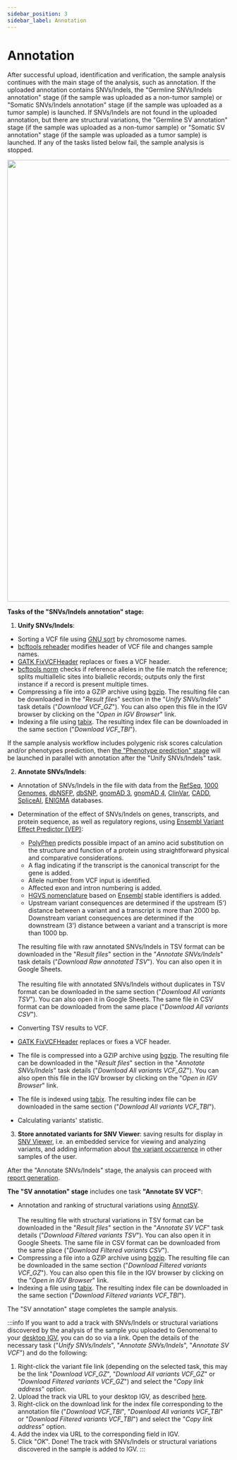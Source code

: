 ```yaml
---
sidebar_position: 3
sidebar_label: Annotation
---
```


# Annotation

After successful upload, identification and verification, the sample analysis continues with the main stage of the
analysis, such as annotation. If the uploaded annotation contains SNVs/Indels, the "Germline SNVs/Indels annotation"
stage (if the sample was uploaded as a non-tumor sample) or "Somatic SNVs/Indels annotation" stage (if the sample
was uploaded as a tumor sample) is launched. If SNVs/Indels are not found in the uploaded annotation, but there are
structural variations, the "Germline SV annotation" stage (if the sample was uploaded as a non-tumor sample) or
"Somatic SV annotation" stage (if the sample was uploaded as a tumor sample) is launched. If any of the tasks
listed below fail, the sample analysis is stopped.

<p align="center">
<img src={require('/img/eng/vcf_annotation.png').default} width="1000"/>
</p>

**Tasks of the "SNVs/Indels annotation" stage:**
1. **Unify SNVs/Indels**:
- Sorting a VCF file using [GNU sort](https://www.gnu.org/software/coreutils/manual/html_node/sort-invocation.html)
by chromosome names.
- [bcftools reheader](https://samtools.github.io/bcftools/bcftools.html#reheader) modifies header of VCF file and
changes sample names.
- [GATK FixVCFHeader](https://gatk.broadinstitute.org/hc/en-us/articles/360037428851-FixVcfHeader-Picard-)
replaces or fixes a VCF header.
- [bcftools norm](https://samtools.github.io/bcftools/bcftools.html#norm) checks if reference alleles
in the file match the reference; splits multiallelic sites into biallelic records; outputs only the first instance
if a record is present multiple times.
- Compressing a file into a GZIP archive using [bgzip](http://www.htslib.org/doc/bgzip.html). The resulting file
can be downloaded in the "*Result files*" section in the "*Unify SNVs/Indels*" task details ("*Download VCF_GZ*").
You can also open this file in the IGV browser by clicking on the "*Open in IGV Browser*" link.
- Indexing a file using [tabix](http://www.htslib.org/doc/tabix.html). The resulting index file can be downloaded
in the same section ("*Download VCF_TBI*").

If the sample analysis workflow includes polygenic risk scores calculation and/or phenotypes prediction,
then [the "Phenotype prediction" stage](/results/workflow-details/vcf-analysis/phenotypes) will be launched in
parallel with annotation after the "Unify SNVs/Indels" task.

2. **Annotate SNVs/Indels**:
- Annotation of SNVs/Indels in the file with data from the [RefSeq](https://www.ncbi.nlm.nih.gov/refseq/),
[1000 Genomes](https://www.internationalgenome.org/), [dbNSFP](https://sites.google.com/site/jpopgen/dbNSFP),
[dbSNP](https://www.ncbi.nlm.nih.gov/snp/), [gnomAD 3](https://gnomad.broadinstitute.org/news/2020-10-gnomad-v3-1/),
[gnomAD 4](https://gnomad.broadinstitute.org/),
[ClinVar](https://preview.ncbi.nlm.nih.gov/clinvar/), [CADD](https://cadd.gs.washington.edu/),
[SpliceAI](https://spliceailookup.broadinstitute.org/), [ENIGMA](https://enigmaconsortium.org/) databases.
- Determination of the effect of SNVs/Indels on genes, transcripts, and protein sequence, as well as regulatory
regions, using [Ensembl Variant Effect Predictor (VEP)](https://www.ensembl.org/info/docs/tools/vep/index.html):
   - [PolyPhen](http://genetics.bwh.harvard.edu/pph2/) predicts possible impact of an amino acid substitution on
   the structure and function of a protein using straightforward physical and comparative considerations.
   - A flag indicating if the transcript is the canonical transcript for the gene is added.
   - Allele number from VCF input is identified.
   - Affected exon and intron numbering is added.
   - [HGVS nomenclature](https://varnomen.hgvs.org/) based on [Ensembl](https://www.ensembl.org/index.html) stable
   identifiers is added.
   - Upstream variant consequences are determined if the upstream (5') distance between a variant and a transcript
   is more than 2000 bp. Downstream variant consequences are determined if the downstream (3') distance between
   a variant and a transcript is more than 1000 bp.

   The resulting file with raw annotated SNVs/Indels in TSV format can be downloaded in the "*Result files*" section
in the "*Annotate SNVs/Indels*" task details ("*Download Raw annotated TSV*").
You can also open it in Google Sheets.<br></br>
The resulting file with annotated SNVs/Indels without duplicates in TSV format can be downloaded in the same section
("*Download All variants TSV*"). You can also open it in Google Sheets.
The same file in CSV format can be downloaded from the same place ("*Download All variants CSV*").
- Converting TSV results to VCF.
- [GATK FixVCFHeader](https://gatk.broadinstitute.org/hc/en-us/articles/360037428851-FixVcfHeader-Picard-)
replaces or fixes a VCF header.
- The file is compressed into a GZIP archive using [bgzip](http://www.htslib.org/doc/bgzip.html).
The resulting file can be downloaded in the "*Result files*" section
in the "*Annotate SNVs/Indels*" task details ("*Download All variants VCF_GZ*").
You can also open this file in the IGV browser by clicking on the "*Open in IGV Browser*" link.
- The file is indexed using [tabix](http://www.htslib.org/doc/tabix.html).
The resulting index file can be downloaded in the same section ("*Download All variants VCF_TBI*").
- Calculating variants' statistic.
3. **Store annotated variants for SNV Viewer**:
saving results for display in [SNV Viewer](/results/main/snvs-indels/variant-viewer), i.e. an embedded service
for viewing and analyzing variants, and adding information
about [the variant occurrence](/results/main/snvs-indels/snv-details-page#occurrences) in other samples of the user.

After the "Annotate SNVs/Indels" stage, the analysis can proceed
with [report generation](/results/workflow-details/vcf-analysis/report-generation).

**The "SV annotation" stage** includes one task **"Annotate SV VCF"**:
- Annotation and ranking of structural variations using [AnnotSV](https://lbgi.fr/AnnotSV/).<br></br>
The resulting file with structural variations in TSV format can be downloaded in the "*Result files*" section
in the "*Annotate SV VCF*" task details ("*Download Filtered variants TSV*").
You can also open it in Google Sheets. The same file in CSV format can be downloaded from the same place
("*Download Filtered variants CSV*").
- Compressing a file into a GZIP archive using [bgzip](http://www.htslib.org/doc/bgzip.html). The resulting file
can be downloaded in the same section ("*Download Filtered variants VCF_GZ*").
You can also open this file in the IGV browser by clicking on the "*Open in IGV Browser*" link.
- Indexing a file using [tabix](http://www.htslib.org/doc/tabix.html). The resulting index file can be downloaded
in the same section ("*Download Filtered variants VCF_TBI*").

The "SV annotation" stage completes the sample analysis.

:::info
If you want to add a track with SNVs/Indels or structural variations discovered by the analysis of the sample you
uploaded to Genomenal to your [desktop IGV](https://igv.org/doc/desktop/), you can do so via a link.
Open the details of the necessary task ("*Unify SNVs/Indels*", "*Annotate SNVs/Indels*", "*Annotate SV VCF*")
and do the following:
1. Right-click the variant file link (depending on the selected task, this may be the link "*Download VCF_GZ*",
"*Download All variants VCF_GZ*" or "*Download Filtered variants VCF_GZ*") and select the "*Copy link address*" option.
2. Upload the track via URL to your desktop IGV, as
described [here](https://igv.org/doc/desktop/#UserGuide/loading_data/).
3. Right-click on the download link for the index file corresponding to the annotation file ("*Download VCF_TBI*",
"*Download All variants VCF_TBI*" or "*Download Filtered variants VCF_TBI*")
and select the "*Copy link address*" option.
4. Add the index via URL to the corresponding field in IGV.
5. Click "*OK*". Done! The track with SNVs/Indels or structural variations discovered in the sample is added to IGV.
:::
